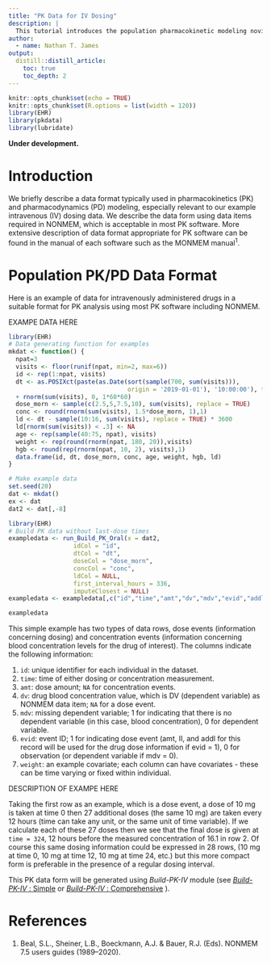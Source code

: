 ```yaml
---
title: "PK Data for IV Dosing"
description: |
  This tutorial introduces the population pharmacokinetic modeling novice to the data format appropriate for most PK model fitting software systems with a focus on intravenous dosing data.
author:
  - name: Nathan T. James
output:
  distill::distill_article:
    toc: true
    toc_depth: 2
---
```


```r
knitr::opts_chunk$set(echo = TRUE)
knitr::opts_chunk$set(R.options = list(width = 120))
library(EHR)
library(pkdata)
library(lubridate)
```

**Under development.**

# Introduction
We briefly describe a data format typically used in pharmacokinetics (PK) and pharmacodynamics (PD) modeling, especially relevant to our example intravenous (IV) dosing data. We describe the data form using data items required in NONMEM, which is acceptable in most PK software. More extensive description of data format appropriate for PK software can be found in the manual of each software such as the MONMEM manual$^{1}$.

# Population PK/PD Data Format

Here is an example of data for intravenously administered drugs in a suitable format for PK analysis using most PK software including NONMEM.


EXAMPE DATA HERE

```r
library(EHR)
# Data generating function for examples
mkdat <- function() {
  npat=3
  visits <- floor(runif(npat, min=2, max=6))
  id <- rep(1:npat, visits)
  dt <- as.POSIXct(paste(as.Date(sort(sample(700, sum(visits))), 
                                 origin = '2019-01-01'), '10:00:00'), tz = 'UTC') 
  + rnorm(sum(visits), 0, 1*60*60)
  dose_morn <- sample(c(2.5,5,7.5,10), sum(visits), replace = TRUE)
  conc <- round(rnorm(sum(visits), 1.5*dose_morn, 1),1)
  ld <- dt - sample(10:16, sum(visits), replace = TRUE) * 3600
  ld[rnorm(sum(visits)) < .3] <- NA
  age <- rep(sample(40:75, npat), visits)
  weight <- rep(round(rnorm(npat, 180, 20)),visits)
  hgb <- round(rep(rnorm(npat, 10, 2), visits),1)
  data.frame(id, dt, dose_morn, conc, age, weight, hgb, ld)
}

# Make example data
set.seed(20)
dat <- mkdat()
ex <- dat
dat2 <- dat[,-8]

library(EHR)
# Build PK data without last-dose times
exampledata <- run_Build_PK_Oral(x = dat2,
                  idCol = "id",
                  dtCol = "dt",
                  doseCol = "dose_morn",
                  concCol = "conc",
                  ldCol = NULL,
                  first_interval_hours = 336,
                  imputeClosest = NULL)
exampledata <- exampledata[,c("id","time","amt","dv","mdv","evid","addl","II","age")]
```

```r
exampledata
```

This simple example has two types of data rows, dose events (information concerning dosing) and concentration events (information concerning blood concentration levels for the drug of interest).  The columns indicate the following information:

1. `id`: unique identifier for each individual in the dataset.
1. `time`: time of either dosing or concentration measurement.
1. `amt`: dose amount; `NA` for concentration events.
1. `dv`: drug blood concentration value, which is DV (dependent variable) as NONMEM data item; `NA` for a dose event.
1. `mdv`: missing dependent variable; 1 for indicating that there is no dependent variable (in this case, blood concentration), 0 for dependent variable.
1. `evid`: event ID; 1 for indicating dose event (amt, II, and addl for this record will be used for the drug dose information if evid = 1), 0 for observation (or dependent variable if mdv = 0).
1. `weight`: an example covariate; each column can have covariates - these can be time varying or fixed within individual.

DESCRIPTION OF EXAMPE HERE

Taking the first row as an example, which is a dose event, a dose of 10 mg is taken at time 0 then 27 additional doses (the same 10 mg) are taken every 12 hours (time can take any unit, or the same unit of time variable).  If we calculate each of these 27 doses then we see that the final dose is given at `time = 324`, 12 hours before the measured concentration of 16.1 in row 2.  Of course this same dosing information could be expressed in 28 rows, (10 mg at time 0, 10 mg at time 12, 10 mg at time 24, etc.) but this more compact form is preferable in the presence of a regular dosing interval.

This PK data form will be generated using *Build-PK-IV* module (see [*Build-PK-IV* : Simple](Build-PK-IV-simple.html) or [*Build-PK-IV* : Comprehensive](Build-PK-IV-comprehensive.html) ). 

# References  
1. Beal, S.L., Sheiner, L.B., Boeckmann, A.J. & Bauer, R.J. (Eds). NONMEM 7.5 users guides (1989–2020).
